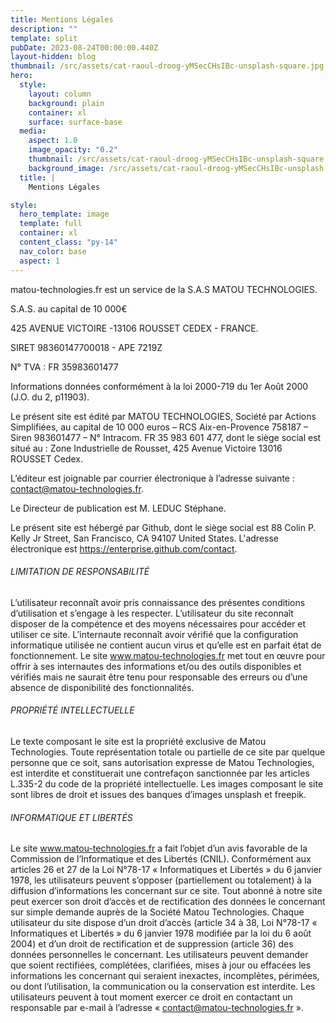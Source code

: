 ```yaml
---
title: Mentions Légales
description: ""
template: split
pubDate: 2023-08-24T00:00:00.440Z
layout-hidden: blog
thumbnail: /src/assets/cat-raoul-droog-yMSecCHsIBc-unsplash-square.jpg
hero:
  style:
    layout: column
    background: plain
    container: xl
    surface: surface-base
  media:
    aspect: 1.0
    image_opacity: "0.2"
    thumbnail: /src/assets/cat-raoul-droog-yMSecCHsIBc-unsplash-square.jpg
    background_image: /src/assets/cat-raoul-droog-yMSecCHsIBc-unsplash.jpg
  title: |
    Mentions Légales

style:
  hero_template: image
  template: full
  container: xl
  content_class: "py-14"
  nav_color: base
  aspect: 1
---
```


matou-technologies.fr est un service de la S.A.S MATOU TECHNOLOGIES.

S.A.S. au capital de 10 000€

425 AVENUE VICTOIRE -13106 ROUSSET CEDEX - FRANCE.

SIRET 98360147700018 - APE 7219Z

N° TVA : FR 35983601477

Informations données conformément à la loi 2000-719 du 1er Août 2000 (J.O. du 2, p11903).

Le présent site est édité par MATOU TECHNOLOGIES, Société par Actions Simplifiées, au capital de 10 000 euros – RCS Aix-en-Provence 758187 – Siren 983601477 – N° Intracom. FR 35 983 601 477, dont le siège social est situé au : Zone Industrielle de Rousset, 425 Avenue Victoire 13016 ROUSSET Cedex.

L’éditeur est joignable par courrier électronique à l’adresse suivante : contact@matou-technologies.fr.

Le Directeur de publication est M. LEDUC Stéphane.

Le présent site est hébergé par Github, dont le siège social est 88 Colin P. Kelly Jr Street, San Francisco, CA 94107 United States.
L'adresse électronique est https://enterprise.github.com/contact.

###### LIMITATION DE RESPONSABILITÉ

L’utilisateur reconnaît avoir pris connaissance des présentes conditions d’utilisation et s’engage à les respecter. L’utilisateur du site reconnaît disposer de la compétence et des moyens nécessaires pour accéder et utiliser ce site. L’internaute reconnaît avoir vérifié que la configuration informatique utilisée ne contient aucun virus et qu’elle est en parfait état de fonctionnement. Le site www.matou-technologies.fr met tout en œuvre pour offrir à ses internautes des informations et/ou des outils disponibles et vérifiés mais ne saurait être tenu pour responsable des erreurs ou d’une absence de disponibilité des fonctionnalités.

###### PROPRIÉTÉ INTELLECTUELLE

Le texte composant le site est la propriété exclusive de Matou Technologies. Toute représentation totale ou partielle de ce site par quelque personne que ce soit, sans autorisation expresse de Matou Technologies, est interdite et constituerait une contrefaçon sanctionnée par les articles L.335-2 du code de la propriété intellectuelle. Les images composant le site sont libres de droit et issues des banques d’images unsplash et freepik.

###### INFORMATIQUE ET LIBERTÉS

Le site www.matou-technologies.fr a fait l’objet d’un avis favorable de la Commission de l’Informatique et des Libertés (CNIL). Conformément aux articles 26 et 27 de la Loi N°78-17 « Informatiques et Libertés » du 6 janvier 1978, les utilisateurs peuvent s’opposer (partiellement ou totalement) à la diffusion d’informations les concernant sur ce site. Tout abonné à notre site peut exercer son droit d’accès et de rectification des données le concernant sur simple demande auprès de la Société Matou Technologies. Chaque utilisateur du site dispose d’un droit d’accès (article 34 à 38, Loi N°78-17 « Informatiques et Libertés » du 6 janvier 1978 modifiée par la loi du 6 août 2004) et d’un droit de rectification et de suppression (article 36) des données personnelles le concernant. Les utilisateurs peuvent demander que soient rectifiées, complétées, clarifiées, mises à jour ou effacées les informations les concernant qui seraient inexactes, incomplètes, périmées, ou dont l’utilisation, la communication ou la conservation est interdite. Les utilisateurs peuvent à tout moment exercer ce droit en contactant un responsable par e-mail à l’adresse « contact@matou-technologies.fr ».
